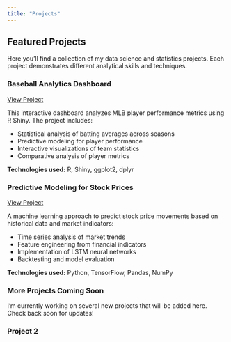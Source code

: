 ```yaml
---
title: "Projects"
---
```


## Featured Projects

Here you'll find a collection of my data science and statistics projects. Each project demonstrates different analytical skills and techniques.

### Baseball Analytics Dashboard

[View Project](/projects/project1.qmd)

This interactive dashboard analyzes MLB player performance metrics using R Shiny. The project includes:

- Statistical analysis of batting averages across seasons
- Predictive modeling for player performance
- Interactive visualizations of team statistics
- Comparative analysis of player metrics

**Technologies used:** R, Shiny, ggplot2, dplyr

### Predictive Modeling for Stock Prices

[View Project](#) <!-- Add actual link when available -->

A machine learning approach to predict stock price movements based on historical data and market indicators:

- Time series analysis of market trends
- Feature engineering from financial indicators
- Implementation of LSTM neural networks
- Backtesting and model evaluation

**Technologies used:** Python, TensorFlow, Pandas, NumPy

### More Projects Coming Soon

I'm currently working on several new projects that will be added here. Check back soon for updates!

### Project 2

